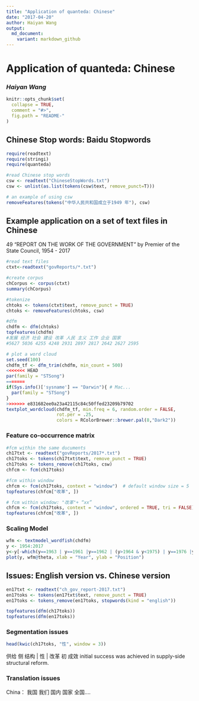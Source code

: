 ```yaml
---
title: "Application of quanteda: Chinese"
date: "2017-04-20"
author: Haiyan Wang
output:
  md_document:
    variant: markdown_github
---
```


# Application of quanteda: Chinese
### _Haiyan Wang_


```r
knitr::opts_chunk$set(
  collapse = TRUE,
  comment = "#>",
  fig.path = "README-"
)
```

## Chinese Stop words: Baidu Stopwords
```r
require(readtext)
require(stringi)
require(quanteda)

#read Chinese stop words
csw <- readtext("ChineseStopWords.txt")
csw <- unlist(as.list(tokens(csw$text, remove_punct=T)))

# an example of using csw
removeFeatures(tokens("中华人民共和国成立于1949 年"), csw)
```

## Example application on a set of text files in Chinese

49 "REPORT ON THE WORK OF THE GOVERNMENT" by Premier of the State Council, 1954 - 2017 
```r
#read text files
ctxt<-readtext("govReports/*.txt")

#create corpus
chCorpus <- corpus(ctxt)
summary(chCorpus)

#tokenize
chtoks <- tokens(ctxt$text, remove_punct = TRUE)
chtoks <- removeFeatures(chtoks, csw)

#dfm
chdfm <- dfm(chtoks)
topfeatures(chdfm)
#发展 经济 社会 建设 改革 人民 主义 工作 企业 国家 
#5627 5036 4255 4248 2931 2897 2817 2642 2627 2595 

# plot a word cloud
set.seed(100)
chdfm_tf <- dfm_trim(chdfm, min_count = 500)
<<<<<<< HEAD
par(family = "STSong")
=======
if(Sys.info()['sysname'] == "Darwin"){ # Mac...
  par(family = "STSong") 
}
>>>>>>> e831682ee0a23a42115c84c50ffed23209b79702
textplot_wordcloud(chdfm_tf, min.freq = 6, random.order = FALSE,
                   rot.per = .25, 
                   colors = RColorBrewer::brewer.pal(8,"Dark2"))
```

### Feature co-occurrence matrix
```r
#fcm within the same ducuments
ch17txt <- readtext("govReports/2017*.txt")
ch17toks <- tokens(ch17txt$text, remove_punct = TRUE)
ch17toks <- tokens_remove(ch17toks, csw)
chfcm <- fcm(ch17toks)

#fcm within window
chfcm <- fcm(ch17toks, context = "window")  # default window size = 5
topfeatures(chfcm["改革", ])

# fcm within window: "改革"+ “xx”
chfcm <- fcm(ch17toks, context = "window", ordered = TRUE, tri = FALSE)  # default window size = 5
topfeatures(chfcm["改革", ])
```

### Scaling Model
```r
wfm <- textmodel_wordfish(chdfm)
y <- 1954:2017
y<-y[-which(y==1963 | y==1961 |y==1962 | (y>1964 & y<1975) | y==1976 |y==1977)]
plot(y, wfm@theta, xlab = "Year", ylab = "Position")
```

## Issues: English version vs. Chinese version
```r
en17txt <- readtext("ch_gov_report-2017.txt")
en17toks <- tokens(en17txt$text, remove_punct = TRUE)
en17toks <- tokens_remove(en17toks, stopwords(kind = "english"))

topfeatures(dfm(ch17toks))
topfeatures(dfm(en17toks))
```

### Segmentation issues
```r
head(kwic(ch17toks, "性", window = 3))
```

供给 侧 结构 | 性 | 改革 初 成效  initial success was achieved in supply-side structural reform.

### Translation issues
China： 我国 我们 国内 国家 全国....

